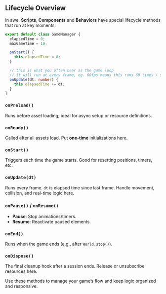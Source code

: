 ## Lifecycle Overview

In awe, **Scripts**, **Components** and **Behaviors** have special lifecycle methods that run at key moments:

```ts copy filename="main"
export default class GameManager {
  elapsedTime = 0;
  maxGameTime = 10;

  onStart() {
    this.elapsedTime = 0;
  }

  // this is what you often hear as the game loop
  // it will run at every frame, eg. 60fps means this runs 60 times / second
  onUpdate(dt: number) {
    this.elapsedTime += dt;
  }
}
```

### `onPreload()`
Runs before asset loading; ideal for async setup or resource definitions.

### `onReady()`
Called after all assets load. Put **one-time** initializations here.

### `onStart()`
Triggers each time the game starts. Good for resetting positions, timers, etc.

### `onUpdate(dt)`
Runs every frame. `dt` is elapsed time since last frame. Handle movement, collision, and real-time logic here.

### `onPause()` / `onResume()`
- **Pause**: Stop animations/timers.  
- **Resume**: Reactivate paused elements.

### `onEnd()`
Runs when the game ends (e.g., after `World.stop()`).

### `onDispose()`
The final cleanup hook after a session ends. Release or unsubscribe resources here.

Use these methods to manage your game’s flow and keep logic organized and responsive.